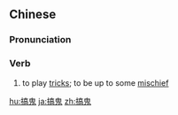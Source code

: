==Chinese==
{{zh-forms}}

===Pronunciation===
{{zh-pron
|m=gǎoguǐ
|c=gaau2 gwai2
|cat=v
}}

===Verb===
{{zh-verb}}

# to play [[tricks]]; to be up to some [[mischief]]

{{zh-cat|Advanced}}

[[hu:搞鬼]]
[[ja:搞鬼]]
[[zh:搞鬼]]